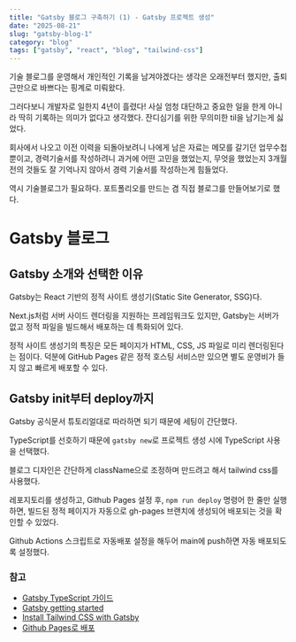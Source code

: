 ```yaml
---
title: "Gatsby 블로그 구축하기 (1) - Gatsby 프로젝트 생성"
date: "2025-08-21"
slug: "gatsby-blog-1"
category: "blog"
tags: ["gatsby", "react", "blog", "tailwind-css"]
---
```


기술 블로그를 운영해서 개인적인 기록을 남겨야겠다는 생각은 오래전부터 했지만, 출퇴근만으로 바쁘다는 핑계로 미뤄왔다.

그러다보니 개발자로 일한지 4년이 흘렸다! 사실 엄청 대단하고 중요한 일을 한게 아니라 딱히 기록하는 의미가 없다고 생각했다. 잔디심기를 위한 무의미한 til을 남기는게 싫었다.

회사에서 나오고 이전 이력을 되돌아보려니 나에게 남은 자료는 메모를 갈기던 업무수첩 뿐이고, 경력기술서를 작성하려니 과거에 어떤 고민을 했었는지, 무엇을 했었는지 3개월전의 것들도 잘 기억나지 않아서 경력 기술서를 작성하는게 힘들었다.

역시 기술블로그가 필요하다. 포트폴리오를 만드는 겸 직접 블로그를 만들어보기로 했다.

# Gatsby 블로그

## Gatsby 소개와 선택한 이유

Gatsby는 React 기반의 정적 사이트 생성기(Static Site Generator, SSG)다.

Next.js처럼 서버 사이드 렌더링을 지원하는 프레임워크도 있지만, Gatsby는 서버가 없고 정적 파일을 빌드해서 배포하는 데 특화되어 있다.

정적 사이트 생성기의 특징은 모든 페이지가 HTML, CSS, JS 파일로 미리 렌더링된다는 점이다. 덕분에 GitHub Pages 같은 정적 호스팅 서비스만 있으면 별도 운영비가 들지 않고 빠르게 배포할 수 있다.

## Gatsby init부터 deploy까지

Gatsby 공식문서 튜토리얼대로 따라하면 되기 때문에 세팅이 간단했다.

TypeScript를 선호하기 때문에 `gatsby new`로 프로젝트 생성 시에 TypeScript 사용을 선택했다.

블로그 디자인은 간단하게 className으로 조정하며 만드려고 해서 tailwind css를 사용했다.

레포지토리를 생성하고, Github Pages 설정 후, `npm run deploy` 명령어 한 줄만 실행하면, 빌드된 정적 페이지가 자동으로 gh-pages 브랜치에 생성되어 배포되는 것을 확인할 수 있었다.

Github Actions 스크립트로 자동배포 설정을 해두어 main에 push하면 자동 배포되도록 설정했다.

### 참고

- [Gatsby TypeScript 가이드](https://www.gatsbyjs.com/docs/how-to/custom-configuration/typescript/)
- [Gatsby getting started](https://www.gatsbyjs.com/docs/tutorial/getting-started/)
- [Install Tailwind CSS with Gatsby](https://tailwindcss.com/docs/installation/framework-guides/gatsby)
- [Github Pages로 배포](https://www.gatsbyjs.com/docs/how-to/previews-deploys-hosting/how-gatsby-works-with-github-pages/)
